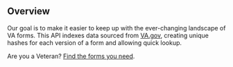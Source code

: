 ## Overview

Our goal is to make it easier to keep up with the ever-changing landscape of VA forms. This API indexes data sourced from [VA.gov](https://www.va.gov/vaforms/search_action.asp), creating unique hashes for each version of a form and allowing quick lookup.

Are you a Veteran? [Find the forms you need](https://www.va.gov/find-forms/).

